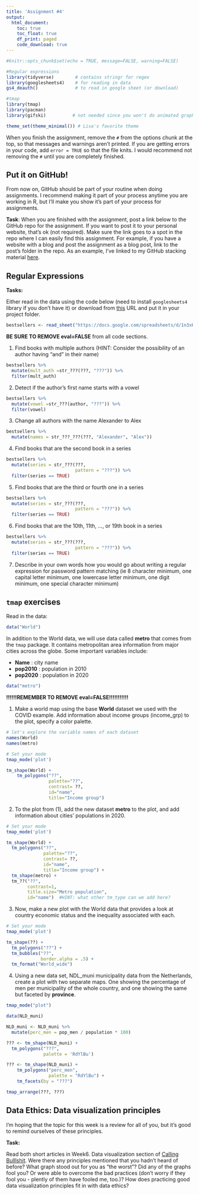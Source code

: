 ```yaml
---
title: 'Assignment #4'
output: 
  html_document:
    toc: true
    toc_float: true
    df_print: paged
    code_download: true
---
```


```r
#knitr::opts_chunk$set(echo = TRUE, message=FALSE, warning=FALSE)
```

```r
#Regular expressions
library(tidyverse)        # contains stringr for regex
library(googlesheets4)    # for reading in data
gs4_deauth()              # to read in google sheet (or download)

#tmap
library(tmap)
library(pacman)
library(gifski)          # not needed since you won't do animated graphs

theme_set(theme_minimal()) # Lisa's favorite theme
```

When you finish the assignment, remove the `#` from the options chunk at the top, so that messages and warnings aren't printed. If you are getting errors in your code, add `error = TRUE` so that the file knits. I would recommend not removing the `#` until you are completely finished.

## Put it on GitHub!        

From now on, GitHub should be part of your routine when doing assignments. I recommend making it part of your process anytime you are working in R, but I'll make you show it's part of your process for assignments.

**Task**: When you are finished with the assignment, post a link below to the GitHub repo for the assignment. If you want to post it to your personal website, that's ok (not required). Make sure the link goes to a spot in the repo where I can easily find this assignment. For example, if you have a website with a blog and post the assignment as a blog post, link to the post's folder in the repo. As an example, I've linked to my GitHub stacking material [here](https://github.com/llendway/ads_website/tree/master/_posts/2021-03-22-stacking).

## Regular Expressions

**Tasks:**

Either read in the data using the code below (need to install `googlesheets4` library if you don't have it) or download from [this](
https://drive.google.com/file/d/12oqEt11miNGL_MtIcU75jx84pz6VEq_w/view?usp=sharing) URL and put it in your project folder.

```r
bestsellers <- read_sheet("https://docs.google.com/spreadsheets/d/1n3xKHK4-t5S73LgxOJVJWT5fMYjLj7kqmYl1LHkpk80/edit?usp=sharing")
```

**BE SURE TO REMOVE eval=FALSE** from all code sections.

1. Find books with multiple authors (HINT: Consider the possibility of an author having “and” in their name)

```r
bestsellers %>% 
  mutate(mult_auth =str_???(???, "???")) %>% 
  filter(mult_auth)
```

2. Detect if the author’s first name starts with a vowel

```r
bestsellers %>% 
  mutate(vowel =str_???(author, "???")) %>% 
  filter(vowel)
```

3. Change all authors with the name Alexander to Alex

```r
bestsellers %>% 
  mutate(names = str_???_???(???, "Alexander", "Alex"))
```

4. Find books that are the second book in a series

```r
bestsellers %>%
  mutate(series = str_???(???, 
                          pattern = "???")) %>%
  filter(series == TRUE)
```

5. Find books that are the third or fourth one in a series

```r
bestsellers %>%
  mutate(series = str_???(???, 
                          pattern = "???")) %>%
  filter(series == TRUE)
```

6. Find books that are the 10th, 11th, ..., or 19th book in a series

```r
bestsellers %>%
  mutate(series = str_???(???, 
                          pattern = "???")) %>%
  filter(series == TRUE)
```

7. Describe in your own words how you would go about writing a regular expression for password pattern matching (ie 8 character minimum, one capital letter minimum, one lowercase letter minimum, one digit minimum, one special character minimum)


## `tmap` exercises

Read in the data:

```r
data("World")
```


In addition to the World data, we will use data called **metro** that comes from the `tmap` package. It contains metropolitan area information from major cities across the globe. Some important variables include:

* **Name** : city name
* **pop2010** : population in 2010
* **pop2020** : population in 2020


```r
data("metro")
```


**!!!!!!REMEMBER TO REMOVE eval=FALSE!!!!!!!!!!!**

1. Make a world map using the base **World** dataset we used with the COVID example. Add information about income groups (income_grp) to the plot, specify a color palette.


```r
# let's explore the variable names of each dataset
names(World)
names(metro)
```


```r
# Set your mode
tmap_mode('plot')

tm_shape(World) +
    tm_polygons("??", 
                palette="??", 
                contrast= ??, 
                id="name", 
                title="Income group")
```





2. To the plot from (1), add the new dataset **metro** to the plot, and add information about cities' populations in 2020.

```r
# Set your mode
tmap_mode('plot')

tm_shape(World) +
  tm_polygons("??", 
              palette="??", 
              contrast= ??, 
              id="name", 
              title="Income group") +
  tm_shape(metro) +
  tm_??("??", 
        contrast=1, 
        title.size="Metro population", 
        id="name")  #HINT: what other tm_type can we add here?
```





3. Now, make a new plot with the World data that provides a look at country economic status and the inequality associated with each. 

```r
# Set your mode
tmap_mode('plot')

tm_shape(??) +
  tm_polygons("??") +
  tm_bubbles("??", 
             border.alpha = .5) +
  tm_format("World_wide") 
```




4. Using a new data set, NDL_muni municipality data from the Netherlands, create a plot with two separate maps.  One showing the percentage of men per municipality of the whole country, and one showing the same but faceted by **province**.


```r
tmap_mode("plot")

data(NLD_muni)

NLD_muni <- NLD_muni %>% 
  mutate(perc_men = pop_men / population * 100)

??? <- tm_shape(NLD_muni) + 
  tm_polygons("???", 
              palette = 'RdYlBu')

??? <- tm_shape(NLD_muni) +
    tm_polygons("perc_men", 
                palette = "RdYlBu") +
    tm_facets(by = "???")

tmap_arrange(???, ???)
```


## Data Ethics: Data visualization principles

I'm hoping that the topic for this week is a review for all of you, but it's good to remind ourselves of these principles.  

**Task:**

Read both short articles in Week6. Data visualization section of [Calling Bulllshit](https://www.callingbullshit.org/syllabus.html#Visual). Were there any principles mentioned that you hadn't heard of before? What graph stood out for you as "the worst"? Did any of the graphs fool you? Or were able to overcome the bad practices (don't worry if they fool you - plently of them have fooled me, too.)? How does practicing good data visualization principles fit in with data ethics?


